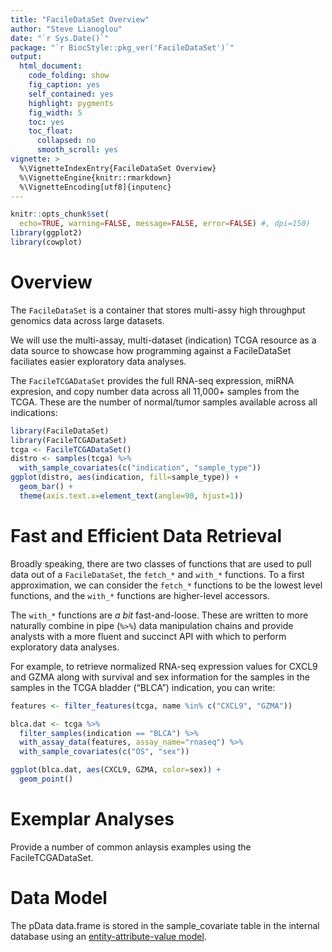 ```yaml
---
title: "FacileDataSet Overview"
author: "Steve Lianoglou"
date: "`r Sys.Date()`"
package: "`r BiocStyle::pkg_ver('FacileDataSet')`"
output:
  html_document:
    code_folding: show
    fig_caption: yes
    self_contained: yes
    highlight: pygments
    fig_width: 5
    toc: yes
    toc_float:
      collapsed: no
      smooth_scroll: yes
vignette: >
  %\VignetteIndexEntry{FacileDataSet Overview}
  %\VignetteEngine{knitr::rmarkdown}
  %\VignetteEncoding[utf8]{inputenc}
---
```


```r
knitr::opts_chunk$set(
  echo=TRUE, warning=FALSE, message=FALSE, error=FALSE) #, dpi=150)
library(ggplot2)
library(cowplot)
```

# Overview

The `FacileDataSet` is a container that stores multi-assy high throughput
genomics data across large datasets.

We will use the multi-assay, multi-dataset (indication) TCGA resource as a
data source to showcase how programming against a FacileDataSet faciliates
easier exploratory data analyses.

The `FacileTCGADataSet` provides the full RNA-seq expression, miRNA expresion,
and copy number data across all 11,000+ samples from the TCGA. These are the
number of normal/tumor samples available across all indications:

```r
library(FacileDataSet)
library(FacileTCGADataSet)
tcga <- FacileTCGADataSet()
distro <- samples(tcga) %>%
  with_sample_covariates(c("indication", "sample_type"))
ggplot(distro, aes(indication, fill=sample_type)) +
  geom_bar() +
  theme(axis.text.x=element_text(angle=90, hjust=1))
```



# Fast and Efficient Data Retrieval

Broadly speaking, there are two classes of functions that are used to pull data
out of a `FacileDataSet`, the `fetch_*` and `with_*` functions. To a first
approximation, we can consider the `fetch_*` functions to be the lowest level
functions, and the `with_*` functions are higher-level accessors.

The `with_*` functions are *a bit* fast-and-loose. These are written to more
naturally combine in pipe (`%>%`) data manipulation chains and provide analysts
with a more fluent and succinct API with which to perform exploratory data
analyses.

For example, to retrieve normalized RNA-seq expression values for CXCL9 and GZMA
along with survival and sex information for the samples in the samples in the
TCGA bladder ("BLCA") indication, you can write:

```r
features <- filter_features(tcga, name %in% c("CXCL9", "GZMA"))

blca.dat <- tcga %>%
  filter_samples(indication == "BLCA") %>% 
  with_assay_data(features, assay_name="rnaseq") %>% 
  with_sample_covariates(c("OS", "sex"))

ggplot(blca.dat, aes(CXCL9, GZMA, color=sex)) +
  geom_point()
```



# Exemplar Analyses

Provide a number of common anlaysis examples using the FacileTCGADataSet.

# Data Model

The pData data.frame is stored in the sample_covariate table in the internal
database using an [entity-attribute-value model][EAV].

[EAV]: https://en.wikipedia.org/wiki/Entity%E2%80%93attribute%E2%80%93value_model


